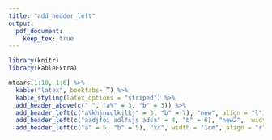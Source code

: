 ```yaml
---
title: "add_header_left"
output: 
  pdf_document:
    keep_tex: true
---
```


```r
library(knitr)
library(kableExtra)

mtcars[1:10, 1:6] %>%
  kable("latex", booktabs= T) %>%
  kable_styling(latex_options = "striped") %>%
  add_header_above(c(" ", "a%" = 3, "b" = 3)) %>%
  add_header_left(c("a%knjnuulkjlkj" = 3, "b" = 7), "new", align = "l") %>%
  add_header_left(c("aadjfoi adlfsjs adsa" = 4, "b" = 6), "new2",  width = "1.5cm") %>%
  add_header_left(c("a" = 5, "b" = 5), "xx", width = "1cm", align = "r")
```
